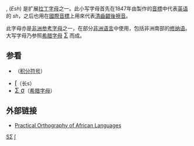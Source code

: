 {{Infobox alphabet|alphabet=拉丁|uuc=01A9|ulc=0283}}
'''{{unicode|Ʃ}}''', '''{{unicode|ʃ}}''' (''Esh'') 是扩展[[拉丁字母|拉丁字母]]之一。此小写字母首先在1847年由{{Link-en|艾薩克·皮特曼|Isaac Pitman}}製作的[[音標|音標]]中代表[[英语|英语]]的 ''sh''，之后也用在[[國際音標|國際音標]]上用來代表[[清齒齦後擦音|清齒齦後擦音]]。

此字母亦是[[非洲参考字母|非洲参考字母]]之一，在部分[[非洲语言|非洲语言]]中使用，包括非洲南部的[[修纳语|修纳语]]。大写字母乃参照[[希腊字母|希腊字母]] <span lang="el" style="font-size:120%;">[[Σ|Σ]]</span> 而成。

== 参看 ==
* {{Unicode|∫}}（[[积分符号|积分符号]]）
* <span lang="en" style="font-size:120%;">[[长s|ſ]]</span>（长s）
* <span lang="el" style="font-size:120%;">[[Σ|Σ σ]]</span>（[[希腊字母|希腊字母]]）

== 外部链接 ==
* [http://www.bisharat.net/Documents/poal30.htm Practical Orthography of African Languages] {{Wayback|url=http://www.bisharat.net/Documents/poal30.htm |date=20170710212644 }}

{{Latin alphabet}}

[[Category:不常见拉丁字母|SƩ]]
[[Category:音標符號|ʃ]]